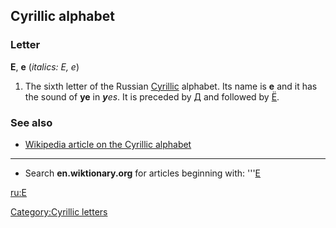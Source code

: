 ==Cyrillic alphabet==
===Letter===
'''Е''', '''е''' (''italics: Е, е'')

#The sixth letter of the Russian [[Cyrillic]] alphabet. Its name is '''е''' {{IPAchar|(jɛ)}} and it has the sound of '''ye''' in '''''y'''es''. It is preceded by [[Д]] and followed by [[Ё]].

===See also===
*[[w:Cyrillic alphabet|Wikipedia article on the Cyrillic alphabet]]

----

*Search '''en.wiktionary.org''' for articles beginning with: '''[http://wiktionary.org/w/wiki.phtml?title=Special:Allpages&from=Е Е]

[[ru:Е]]
[[Category:Cyrillic letters]]